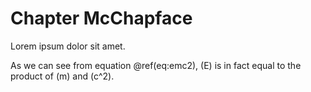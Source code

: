 # Chapter McChapface

Lorem ipsum dolor sit amet.

\begin{equation}
E=mc^2
(\#eq:emc2)
\end{equation}

As we can see from equation \@ref(eq:emc2), \(E\) is in fact equal to the product of \(m\) and \(c^2\).
